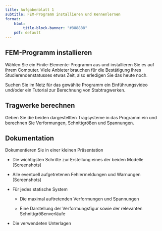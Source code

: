```yaml
---
title: Aufgabenblatt 1
subtitle: FEM-Programm installieren und Kennenlernen
format:
    html:
        title-block-banner: "#888888"
    pdf: default
---
```


## FEM-Programm installieren

Wählen Sie ein Finite-Elemente-Programm aus und installieren Sie es auf ihrem Computer. Viele Anbieter brauchen für die Bestätigung ihres Studierendenstatusses etwas Zeit, also erledigen Sie das heute noch.

Suchen Sie im Netz für das gewählte Programm ein Einführungsvideo und/oder ein Tutorial zur Berechnung von Stabtragwerken. 

## Tragwerke berechnen

Geben Sie die beiden dargestellten Tragsysteme in das Programm ein und berechnen Sie Verformungen, Schnittgrößen und Spannungen.

## Dokumentation

Dokumentieren Sie in einer kleinen Präsentation

- Die wichtigsten Schritte zur Erstellung eines der beiden Modelle (Screenshots) 

- Alle eventuell aufgetretenen Fehlermeldungen und Warnungen (Screenshots)

- Für jedes statische System

  - Die maximal auftretenden Verformungen und Spannungen

  - Eine Darstellung der Verformungsfigur sowie der relevanten Schnittgrößenverläufe

- Die verwendeten Unterlagen



